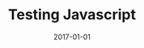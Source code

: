 ---
slug: testing-js
date: 2017-01-01
title: 'Testing Javascript'
description: 'Testing Javascript trophy'
published: true
cover: ./testjsthumb.png
categories: ['illustration']

---